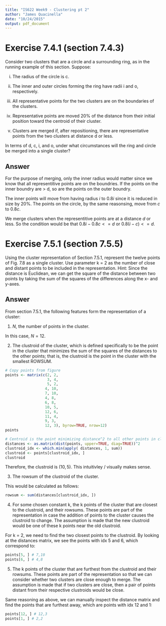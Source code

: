 ```yaml
---
title: "IS622 Week9 - Clustering pt 2"
author: "James Quacinella"
date: "10/24/2015"
output: pdf_document
---
```



# Exercise 7.4.1 (section 7.4.3)

Consider two clusters that are a circle and a surrounding ring, as in the running example of this section. Suppose:

i. The radius of the circle is c.

ii. The inner and outer circles forming the ring have radii i and o, respectively.

iii. All representative points for the two clusters are on the boundaries of the
clusters.

iv. Representative points are moved 20% of the distance from their initial
position toward the centroid of their cluster.

v. Clusters are merged if, after repositioning, there are representative points
from the two clusters at distance d or less.

In terms of d, c, i, and o, under what circumstances will the ring and circle be
merged into a single cluster?

## Answer

For the purpose of merging, only the inner radius would matter since we know that all representitive points are on the boundries. If the points on the inner boundry are > d, so are the points on the outer boundry. 

The inner points will move from having radius $i$ to $0.8i$ since it is reduced in size by 20%. The points on the circle, by the same reasonsing, move from $c$ to $0.8c$. 

We merge clusters when the representitive points are at a distance $d$ or less. So the condition would be that $0.8i - 0.8c <= d$ or $0.8(i - c) <= d$.


\pagebreak


# Exercise 7.5.1 (section 7.5.5)

Using the cluster representation of Section 7.5.1, represent the twelve points of Fig. 7.8 as a single cluster. Use parameter k = 2 as the number of close and distant points to be included in the representation. Hint: Since the distance is Euclidean, we can get the square of the distance between two points by taking the sum of the squares of the differences along the x- and y-axes.

## Answer

From section 7.5.1, the following features form the representation of a cluster:

1. $N$, the number of points in the cluster.

In this case, $N = 12$.

2. The clustroid of the cluster, which is defined specifically to be the point in the cluster that minimizes the sum of the squares of the distances to the other points; that is, the clustroid is the point in the cluster with the smallest ROWSUM.



```r
# Copy points from figure
points <- matrix(c(2, 2,
                   3, 4,
                   5, 2,
                  4, 10,
                  7, 10,
                  4, 8,
                  6, 8,
                  10, 5,
                  12, 6,
                  11, 4,
                  9, 3,
                  12, 3), byrow=TRUE, nrow=12)
points
```

```r
# Centroid is the point minimizing distance^2 to all other points in cluster
distances <- as.matrix(dist(points, upper=TRUE, diag=TRUE))^2
clustroid_idx <- which.min(apply( distances, 1, sum))
clustroid <- points[clustroid_idx, ]
clustroid
```

Therefore, the clustroid is $(10,5)$. This intuitivley / visually makes sense.

3. The rowsum of the clustroid of the cluster.

This would be calculated as follows:

```r
rowsum <- sum(distances[clustroid_idx, ])
```

4. For some chosen constant k, the k points of the cluster that are closest to the clustroid, and their rowsums. These points are part of the representation in case the addition of points to the cluster causes the clustroid to change. The assumption is made that the new clustroid would be one of these k points near the old clustroid.

For k = 2, we need to find the two closest points to the clustroid. By looking at the distances matrix, we see the points with idx 5 and 6, which correspond to:

```r
points[5, ] # 7,10
points[6, ] # 4,8
```


5. The k points of the cluster that are furthest from the clustroid and their rowsums. These points are part of the representation so that we can consider whether two clusters are close enough to merge. The assumption is made that if two clusters are close, then a pair of points distant from their respective clustroids would be close.

Same reasoning as above, we can manually inspect the distance matrix and find the points that are furthest away, which are points with idx 12 and 1:

```r
points[12, ] # 12,3
points[1, ] # 2,2
```
\pagebreak
